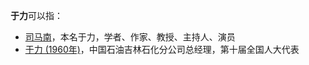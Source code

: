 '''于力'''可以指：
* [[司马南|司马南]]，本名于力，学者、作家、教授、主持人、演员
* [[于力_(1960年)|于力 (1960年)]]，中国石油吉林石化分公司总经理，第十届全国人大代表

{{disambig}}